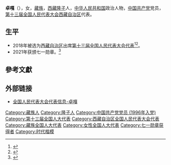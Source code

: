 {{Otheruses|other=名为卓嘎的其他人物|卓嘎}}
{{Infobox person
|name=卓嘎
|birth_date={{birth year and age|1961|9}}
|ancestor=[[西藏|西藏]][[隆子|隆子]]
|birth_place={{CHN}}[[西藏自治区|西藏自治区]][[隆子县|隆子县]]
|nationality={{PRC}}
|title=[[全国人大代表|全国人大代表]]
|ethnicity=[[藏族|藏族]]
|gender=女
|party={{cpc}}
|website=[http://210.82.31.1:8084/delegate/viewDelegate.action?dbid=132414 全国人大代表数据库]
}}
'''卓嘎'''（{{bd|1961年|9月}}），女，[[藏族|藏族]]，[[西藏|西藏]][[隆子|隆子]]人，[[中华人民共和国|中华人民共和国]]政治人物，[[中国共产党|中国共产党]]党员，[[第十三届全国人民代表大会|第十三届全国人民代表大会]][[西藏自治区|西藏自治区]]代表{{refnest|{{Cite web|url=http://210.82.31.1:8084/delegate/viewDelegate.action?dbid=132414|title=全国人民代表大会代表信息-卓嘎|accessdate=2020-03-16|work=中国人大网}}}}。

== 生平 ==
* 2018年被选为[[西藏自治区|西藏自治区]]出席[[第十三届全国人民代表大会|第十三届全国人民代表大会]][[第十三届全国人民代表大会代表|代表]]<ref>{{Cite web|title=中华人民共和国第十三届全国人民代表大会代表名单|url=http://www.gov.cn/xinwen/2018-02/24/content_5268538.htm|accessdate=2020-03-16|work=中国政府网|archive-date=2020-02-28|archive-url=https://web.archive.org/web/20200228133636/http://www.gov.cn/xinwen/2018-02/24/content_5268538.htm|dead-url=no}}</ref><ref>{{Cite web|title=（受权发布）中华人民共和国第十三届全国人民代表大会代表名单|url=http://www.chinanews.com/gn/2018/02-25/8453959.shtml|accessdate=2021-02-19|work=[[中国新闻网|中国新闻网]]|archive-date=2018-02-27|archive-url=https://web.archive.org/web/20180227031724/http://www.chinanews.com/gn/2018/02-25/8453959.shtml|dead-url=no}}</ref>。
* 2021年获颁七一勋章。<ref>{{cite web |title=【“七一勋章”获得者 卓嘎】再苦再累也要守好祖国每一寸土地 |url=https://news.cctv.com/2021/06/29/ARTIHRBojnMz2hFRY2X2h8KZ210629.shtml |website=中央广播电视总台  央视网 |accessdate=2022-01-04 |date=2021-06-29 |archive-date=2022-01-04 |archive-url=https://web.archive.org/web/20220104141153/https://news.cctv.com/2021/06/29/ARTIHRBojnMz2hFRY2X2h8KZ210629.shtml }}</ref>

== 參考文獻 ==
{{reflist}}

== 外部链接 ==
{{Portal|中国|政治}}
* [http://210.82.31.1:8084/delegate/viewDelegate.action?dbid=132414 全国人民代表大会代表信息-卓嘎]

{{感動中國}}
{{七一勋章获得者}}
{{时代楷模}}

{{Authority control}}
{{DEFAULTSORT:Z}}
[[Category:藏族人|Category:藏族人]]
[[Category:隆子人|Category:隆子人]]
[[Category:中国共产党党员_(1996年入党)|Category:中国共产党党员 (1996年入党)]]
[[Category:第十三届全国人大代表|Category:第十三届全国人大代表]]
[[Category:西藏自治区全国人民代表大会代表|Category:西藏自治区全国人民代表大会代表]]
[[Category:藏族全国人大代表|Category:藏族全国人大代表]]
[[Category:女性全国人大代表|Category:女性全国人大代表]]
[[Category:七一勋章获得者|Category:七一勋章获得者]]
[[Category:时代楷模|Category:时代楷模]]

{{中国政治人物小作品}}